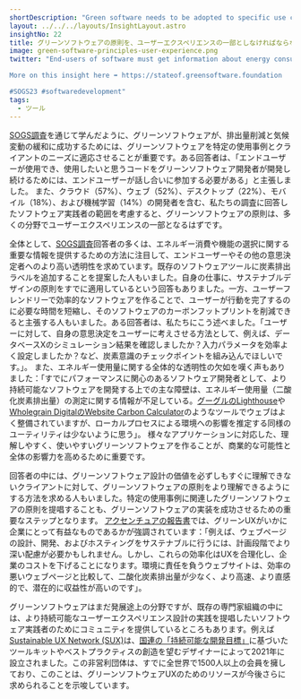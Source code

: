 ```yaml
---
shortDescription: "Green software needs to be adopted to specific use cases to be most effective."
layout: ../../../layouts/InsightLayout.astro
insightNo: 22
title: グリーンソフトウェアの原則を、ユーザーエクスペリエンスの一部としなければならない
image: green-software-principles-user-experience.png
twitter: "End-users of software must get information about energy consumption and feature choices for #greensoftware to be successful in reducing emissions and mitigating #climatechange.

More on this insight here ➡️ https://stateof.greensoftware.foundation

#SOGS23 #softwaredevelopment"
tags:
  - ツール
---
```


[SOGS調査](../survey)を通じて学んだように、グリーンソフトウェアが、排出量削減と気候変動の緩和に成功するためには、グリーンソフトウェアを特定の使用事例とクライアントのニーズに適応させることが重要です。ある回答者は、「エンドユーザーが使用でき、使用したいと思うコードをグリーンソフトウェア開発者が開発し続けるためには、エンドユーザーが話し合いに参加する必要がある」と主張しました。 また、クラウド（57%）、ウェブ（52%）、デスクトップ（22%）、モバイル（18%）、および機械学習（14%）の開発者を含む、私たちの調査に回答したソフトウェア実践者の範囲を考慮すると、グリーンソフトウェアの原則は、多くの分野でユーザーエクスペリエンスの一部となるはずです。

全体として、[SOGS調査](../survey)回答者の多くは、エネルギー消費や機能の選択に関する重要な情報を提供するための方法に注目して、エンドユーザーやその他の意思決定者へのより高い透明性を求めています。既存のソフトウェアツールに炭素排出ラベルを追加することを提案した人もいました。自身の仕事に、サステナブルデザインの原則をすでに適用しているという回答もありました。一方、ユーザーフレンドリーで効率的なソフトウェアを作ることで、ユーザーが行動を完了するのに必要な時間を短縮し、そのソフトウェアのカーボンフットプリントを削減できると主張する人もいました。ある回答者は、私たちにこう述べました。「ユーザーに対して、自身の意思決定をユーザーに考えさせる方法として、例えば、データベースXのシミュレーション結果を確認しましたか？入力パラメータを効率よく設定しましたか？など、炭素意識のチェックポイントを組み込んでほしいです。」。 また、エネルギー使用量に関する全体的な透明性の欠如を嘆く声もありました：「すでにパフォーマンスに関心のあるソフトウェア開発者として、より持続可能なソフトウェアを開発する上での主な障壁は、エネルギー使用量（二酸化炭素排出量）の測定に関する情報が不足している。[グーグルのLighthouse](https://chrome.google.com/webstore/detail/lighthouse/blipmdconlkpinefehnmjammfjpmpbjk?hl=en)や[Wholegrain DigitalのWebsite Carbon Calculator](https://www.websitecarbon.com/)のようなツールでウェブはよく整備されていますが、ローカルプロセスによる環境への影響を推定する同様のユーティリティは少ないように思う」。 様々なアプリケーションに対応した、理解しやすく、使いやすいグリーンソフトウェアを作ることが、商業的な可能性と全体の影響力を高めるために重要です。

回答者の中には、グリーンソフトウェア設計の価値を必ずしもすぐに理解できないクライアントに対して、グリーンソフトウェアの原則をより理解できるようにする方法を求める人もいました。特定の使用事例に関連したグリーンソフトウェアの原則を提唱することも、グリーンソフトウェアの実装を成功させるための重要なステップとなります。 [アクセンチュアの報告書](https://www.accenture.com/content/dam/accenture/final/a-com-migration/pdf/pdf-177/accenture-tech-sustainability-uniting-sustainability-and-technology.pdf#zoom=40)では、グリーンUXがいかに企業にとって有益なものであるかが強調されています：「例えば、ウェブページの設計、開発、およびホスティングをサステナブルに行うには、計画段階でより深い配慮が必要かもしれません。しかし、これらの効率化はUXを合理化し、企業のコストを下げることになります。環境に責任を負うウェブサイトは、効率の悪いウェブページと比較して、二酸化炭素排出量が少なく、より高速、より直感的で、潜在的に収益性が高いのです」。

グリーンソフトウェアはまだ発展途上の分野ですが、既存の専門家組織の中には、より持続可能なユーザーエクスペリエンス設計の実践を提唱したいソフトウェア実践者のためにコミュニティを提供しているところもあります。例えば[Sustainable UX Network (SUX)](https://sustainableuxmanifesto.com/)は、[国連の「持続可能な開発目標」](https://sdgs.un.org/goals)に基づいたツールキットやベストプラクティスの創造を望むデザイナーによって2021年に設立されました。この非営利団体は、すでに全世界で1500人以上の会員を擁しており、このことは、グリーンソフトウェアUXのためのリソースが今後さらに求められることを示唆しています。
